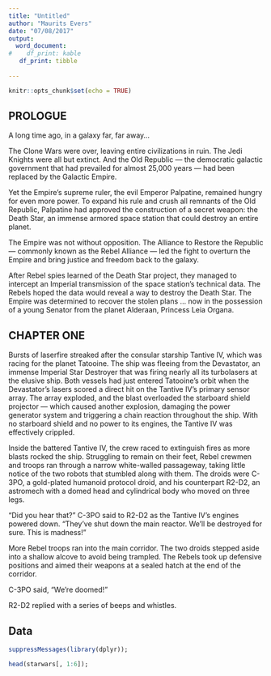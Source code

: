 ```yaml
---
title: "Untitled"
author: "Maurits Evers"
date: "07/08/2017"
output: 
  word_document:
#    df_print: kable
   df_print: tibble
  
---
```


```r
knitr::opts_chunk$set(echo = TRUE)
```

## PROLOGUE

A long time ago, in a galaxy far, far away...

The Clone Wars were over, leaving entire civilizations in ruin. The Jedi Knights were all but extinct. And the Old Republic — the democratic galactic government that had prevailed for almost 25,000 years — had been replaced by the Galactic Empire.

Yet the Empire’s supreme ruler, the evil Emperor Palpatine, remained hungry for even more power. To expand his rule and crush all remnants of the Old Republic, Palpatine had approved the construction of a secret weapon: the Death Star, an immense armored space station that could destroy an entire planet.

The Empire was not without opposition. The Alliance to Restore the Republic — commonly known as the Rebel Alliance — led the fight to overturn the Empire and bring justice and freedom back to the galaxy.

After Rebel spies learned of the Death Star project, they managed to intercept an Imperial transmission of the space station’s technical data. The Rebels hoped the data would reveal a way to destroy the Death Star. The Empire was determined to recover the stolen plans ... now in the possession of a young Senator from the planet Alderaan, Princess Leia Organa.

## CHAPTER ONE

Bursts of laserfire streaked after the consular starship Tantive IV, which was racing for the planet Tatooine. The ship was fleeing from the Devastator, an immense Imperial Star Destroyer that was firing nearly all its turbolasers at the elusive ship. Both vessels had just entered Tatooine’s orbit when the Devastator’s lasers scored a direct hit on the Tantive IV’s primary sensor array. The array exploded, and the blast overloaded the starboard shield projector — which caused another explosion, damaging the power generator system and triggering a chain reaction throughout the ship. With no starboard shield and no power to its engines, the Tantive IV was effectively crippled.

Inside the battered Tantive IV, the crew raced to extinguish fires as more blasts rocked the ship. Struggling to remain on their feet, Rebel crewmen and troops ran through a narrow white-walled passageway, taking little notice of the two robots that stumbled along with them. The droids were C-3PO, a gold-plated humanoid protocol droid, and his counterpart R2-D2, an astromech with a domed head and cylindrical body who moved on three legs.

“Did you hear that?” C-3PO said to R2-D2 as the Tantive IV’s engines powered down. “They’ve shut down the main reactor. We’ll be destroyed for sure. This is madness!”

More Rebel troops ran into the main corridor. The two droids stepped aside into a shallow alcove to avoid being trampled. The Rebels took up defensive positions and aimed their weapons at a sealed hatch at the end of the corridor.

C-3PO said, “We’re doomed!”

R2-D2 replied with a series of beeps and whistles.

## Data

```r
suppressMessages(library(dplyr));
```

```r
head(starwars[, 1:6]);

```

